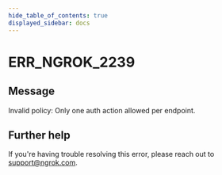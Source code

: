 ```yaml
---
hide_table_of_contents: true
displayed_sidebar: docs
---
```



# ERR_NGROK_2239

## Message

Invalid policy: Only one auth action allowed per endpoint.

<ErrorDetails error="err_ngrok_2239" />

## Further help

If you're having trouble resolving this error, please reach out to [support@ngrok.com](mailto:support@ngrok.com?subject=Help%20with%20ERR_NGROK_2239).

